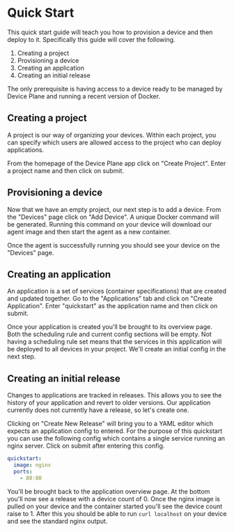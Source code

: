 
<Docs title="Quick Start">

# Quick Start

This quick start guide will teach you how to provision a device and then deploy to it. Specifically this guide will cover the following.

1. Creating a project
2. Provisioning a device
3. Creating an application
4. Creating an initial release

The only prerequisite is having access to a device ready to be managed by Device Plane and running a recent version of Docker.

## Creating a project

A project is our way of organizing your devices. Within each project, you can specify which users are allowed access to the project who can deploy applications.

From the homepage of the Device Plane app click on "Create Project". Enter a project name and then click on submit.

## Provisioning a device

Now that we have an empty project, our next step is to add a device. From the "Devices" page click on "Add Device". A unique Docker command will be generated. Running this command on your device will download our agent image and then start the agent as a new container.

Once the agent is successfully running you should see your device on the "Devices" page.

## Creating an application

An application is a set of services (container specifications) that are created and updated together. Go to the "Applications" tab and click on "Create Application". Enter "quickstart" as the application name and then click on submit.

Once your application is created you'll be brought to its overview page. Both the scheduling rule and current config sections will be empty. Not having a scheduling rule set means that the services in this application will be deployed to all devices in your project. We'll create an initial config in the next step.

## Creating an initial release

Changes to applications are tracked in releases. This allows you to see the history of your application and revert to older versions. Our application currently does not currently have a release, so let's create one.

Clicking on "Create New Release" will bring you to a YAML editor which expects an application config to entered. For the purpose of this quickstart you can use the following config which contains a single service running an nginx server. Click on submit after entering this config.

```yaml
quickstart:
  image: nginx
  ports:
    - 80:80
```

You'll be brought back to the application overview page. At the bottom you'll now see a release with a device count of 0. Once the nginx image is pulled on your device and the container started you'll see the device count raise to 1. After this you should be able to run `curl localhost` on your device and see the standard nginx output.

</Docs>
